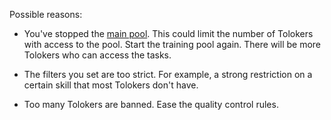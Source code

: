 <Cut title="Why has the speed of pool completion dropped?">

Possible reasons:

- You've stopped the [main pool](/docs/glossary#pool). This could limit the number of Tolokers with access to the pool. Start the training pool again. There will be more Tolokers who can access the tasks.

- The filters you set are too strict. For example, a strong restriction on a certain skill that most Tolokers don't have.

- Too many Tolokers are banned. Ease the quality control rules.

</Cut>
